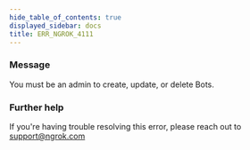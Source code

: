 ```yaml
---
hide_table_of_contents: true
displayed_sidebar: docs
title: ERR_NGROK_4111
---
```


### Message

You must be an admin to create, update, or delete Bots.

<ErrorDetails />

### Further help

If you're having trouble resolving this error, please reach out to [support@ngrok.com](mailto:support@ngrok.com?subject=Help%20with%20ERR_NGROK_4111)
